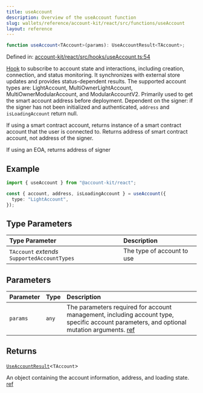 ```yaml
---
title: useAccount
description: Overview of the useAccount function
slug: wallets/reference/account-kit/react/src/functions/useAccount
layout: reference
---
```


```ts
function useAccount<TAccount>(params): UseAccountResult<TAccount>;
```

Defined in: [account-kit/react/src/hooks/useAccount.ts:54](https://github.com/alchemyplatform/aa-sdk/blob/923a52171f7246172caf350853843e6680197da9/account-kit/react/src/hooks/useAccount.ts#L54)

[Hook](https://github.com/alchemyplatform/aa-sdk/blob/main/account-kit/react/src/hooks/useAccount.ts) to subscribe to account state and interactions, including creation, connection, and status monitoring. It synchronizes with external store updates and provides status-dependent results.
The supported account types are: LightAccount, MultiOwnerLightAccount, MultiOwnerModularAccount, and ModularAccountV2. Primarily used to get the smart account address before deployment. Dependent on the signer: if the signer has not been initialized and authenticated, `address` and `isLoadingAccount` return null.

If using a smart contract account, returns instance of a smart contract account that the user is connected to. Returns address of smart contract account, not address of the signer.

If using an EOA, returns address of signer

## Example

```ts twoslash
import { useAccount } from "@account-kit/react";

const { account, address, isLoadingAccount } = useAccount({
  type: "LightAccount",
});
```

## Type Parameters

| Type Parameter                               | Description                |
| :------------------------------------------- | :------------------------- |
| `TAccount` _extends_ `SupportedAccountTypes` | The type of account to use |

## Parameters

| Parameter | Type  | Description                                                                                                                                                                                                                                    |
| :-------- | :---- | :--------------------------------------------------------------------------------------------------------------------------------------------------------------------------------------------------------------------------------------------- |
| `params`  | `any` | The parameters required for account management, including account type, specific account parameters, and optional mutation arguments. [ref](https://github.com/alchemyplatform/aa-sdk/blob/main/account-kit/react/src/hooks/useAccount.ts#L28) |

## Returns

[`UseAccountResult`](../type-aliases/UseAccountResult.mdx)\<`TAccount`>

An object containing the account information, address, and loading state. [ref](https://github.com/alchemyplatform/aa-sdk/blob/main/account-kit/react/src/hooks/useAccount.ts#L22)
